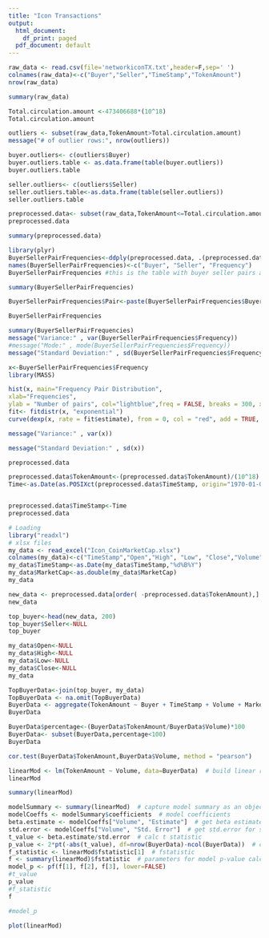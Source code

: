 ---
title: "Icon Transactions"
output:
  html_document:
    df_print: paged
  pdf_document: default
---

```{r}
raw_data <- read.csv(file='networkiconTX.txt',header=F,sep=' ')
colnames(raw_data)<-c("Buyer","Seller","TimeStamp","TokenAmount")
nrow(raw_data)
```
```{r}
summary(raw_data)
```
```{r}
Total.circulation.amount <-473406688*(10^18)
Total.circulation.amount
```
```{r}
outliers <- subset(raw_data,TokenAmount>Total.circulation.amount)
message("# of outlier rows:", nrow(outliers))
```
```{r}
buyer.outliers<- c(outliers$Buyer)
buyer.outliers.table <- as.data.frame(table(buyer.outliers))
buyer.outliers.table

seller.outliers<- c(outliers$Seller)
seller.outliers.table<-as.data.frame(table(seller.outliers))
seller.outliers.table
```
```{r}
preprocessed.data<- subset(raw_data,TokenAmount<=Total.circulation.amount)
preprocessed.data
```
```{r}
summary(preprocessed.data)
```
```{r}
library(plyr)
BuyerSellerPairFrequencies<-ddply(preprocessed.data, .(preprocessed.data$Buyer, preprocessed.data$Seller), nrow)
names(BuyerSellerPairFrequencies)<-c("Buyer", "Seller", "Frequency")
BuyerSellerPairFrequencies #this is the table with buyer seller pairs and the frequencies
```
```{r}
summary(BuyerSellerPairFrequencies)
```
```{r}
BuyerSellerPairFrequencies$Pair<-paste(BuyerSellerPairFrequencies$Buyer,"-",BuyerSellerPairFrequencies$Seller)

BuyerSellerPairFrequencies
```
```{r}
summary(BuyerSellerPairFrequencies)
message("Variance:" , var(BuyerSellerPairFrequencies$Frequency))
#message("Mode:" , mode(BuyerSellerPairFrequencies$Frequency))
message("Standard Deviation:" , sd(BuyerSellerPairFrequencies$Frequency))
```

```{r}
x<-BuyerSellerPairFrequencies$Frequency
library(MASS)

hist(x, main="Frequency Pair Distribution",
xlab="Frequencies",
ylab = "Number of pairs", col="lightblue",freq = FALSE, breaks = 300, xlim = c(0, quantile(x, 0.99)))
fit<- fitdistr(x, "exponential")
curve(dexp(x, rate = fit$estimate), from = 0, col = "red", add = TRUE, lwd=2)
```
```{r}

message("Variance:" , var(x))

message("Standard Deviation:" , sd(x))
```
```{r }
preprocessed.data
```
```{r}
preprocessed.data$TokenAmount<-(preprocessed.data$TokenAmount)/(10^18)
Time<-as.Date(as.POSIXct(preprocessed.data$TimeStamp, origin="1970-01-01"))


preprocessed.data$TimeStamp<-Time
preprocessed.data
```

```{r}
# Loading
library("readxl")
# xlsx files
my_data <- read_excel("Icon_CoinMarketCap.xlsx")
colnames(my_data)<-c("TimeStamp","Open","High", "Low", "Close","Volume","MarketCap")
my_data$TimeStamp<-as.Date(my_data$TimeStamp,"%d%B%Y")
my_data$MarketCap<-as.double(my_data$MarketCap)
my_data
```


```{r}
new_data <- preprocessed.data[order( -preprocessed.data$TokenAmount),] 
new_data
```
```{r}
top_buyer<-head(new_data, 200)
top_buyer$Seller<-NULL
top_buyer

```

```{r}
my_data$Open<-NULL
my_data$High<-NULL
my_data$Low<-NULL
my_data$Close<-NULL
my_data
```

```{r}
TopBuyerData<-join(top_buyer, my_data)  
TopBuyerData <- na.omit(TopBuyerData)
BuyerData <- aggregate(TokenAmount ~ Buyer + TimeStamp + Volume + MarketCap, data=TopBuyerData, FUN=sum)
BuyerData
```

```{r}
BuyerData$percentage<-(BuyerData$TokenAmount/BuyerData$Volume)*100
BuyerData<- subset(BuyerData,percentage<100)
BuyerData
```
```{r}
cor.test(BuyerData$TokenAmount,BuyerData$Volume, method = "pearson")
```

```{r}
linearMod <- lm(TokenAmount ~ Volume, data=BuyerData)  # build linear regression model on full data
linearMod
```
```{r}
summary(linearMod)
```
```{r}
modelSummary <- summary(linearMod)  # capture model summary as an object
modelCoeffs <- modelSummary$coefficients  # model coefficients
beta.estimate <- modelCoeffs["Volume", "Estimate"]  # get beta estimate for speed
std.error <- modelCoeffs["Volume", "Std. Error"]  # get std.error for speed
t_value <- beta.estimate/std.error  # calc t statistic
p_value <- 2*pt(-abs(t_value), df=nrow(BuyerData)-ncol(BuyerData))  # calc p Value
f_statistic <- linearMod$fstatistic[1]  # fstatistic
f <- summary(linearMod)$fstatistic  # parameters for model p-value calc
model_p <- pf(f[1], f[2], f[3], lower=FALSE)
#t_value
p_value
#f_statistic
f

#model_p

```
```{r}
plot(linearMod)

```
